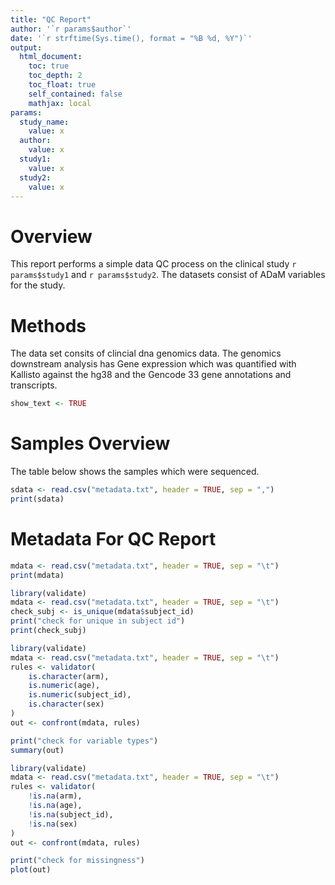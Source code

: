---
title: "QC Report"
author: '`r params$author`'
date: '`r strftime(Sys.time(), format = "%B %d, %Y")`'
output: 
  html_document:
    toc: true
    toc_depth: 2
    toc_float: true
    self_contained: false
    mathjax: local
params:
  study_name:
    value: x
  author:
    value: x
  study1:
    value: x
  study2:
    value: x
---

# Overview

This report performs a simple data QC process on the clinical study `r params$study1` and `r params$study2`.  The datasets consist of ADaM variables for the study.

# Methods

The data set consits of clincial dna genomics data. The genomics downstream analysis has Gene expression which was quantified with Kallisto against the hg38 and the Gencode 33 gene annotations and transcripts.  

```{r setup, echo=FALSE}
show_text <- TRUE
```

# Samples Overview

The table below shows the samples which were sequenced.
```{r samplesoverview, echo=FALSE}
sdata <- read.csv("metadata.txt", header = TRUE, sep = ",") 
print(sdata)
```


# Metadata For QC Report

```{r echo=FALSE, eval=show_text}
mdata <- read.csv("metadata.txt", header = TRUE, sep = "\t") 
print(mdata)
```

```{r echo=FALSE, eval=show_text}
library(validate)
mdata <- read.csv("metadata.txt", header = TRUE, sep = "\t") 
check_subj <- is_unique(mdata$subject_id)
print("check for unique in subject id")
print(check_subj)
```


```{r echo=FALSE, eval=show_text}
library(validate)
mdata <- read.csv("metadata.txt", header = TRUE, sep = "\t") 
rules <- validator(
    is.character(arm),
    is.numeric(age),
    is.numeric(subject_id),
    is.character(sex)
)
out <- confront(mdata, rules)

print("check for variable types")
summary(out)
```

```{r echo=FALSE, eval=show_text}
library(validate)
mdata <- read.csv("metadata.txt", header = TRUE, sep = "\t") 
rules <- validator(
    !is.na(arm),
    !is.na(age),
    !is.na(subject_id),
    !is.na(sex)
)
out <- confront(mdata, rules)

print("check for missingness")
plot(out)
```
